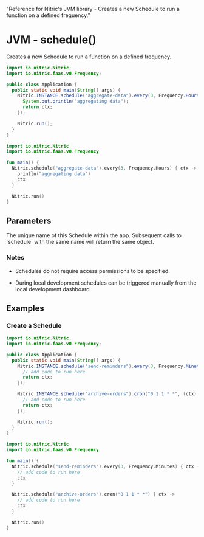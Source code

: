   "Reference for Nitric's JVM library - Creates a new Schedule to run a function on a defined frequency."

# JVM - schedule()

Creates a new Schedule to run a function on a defined frequency.

<CodeGroup>

```java
import io.nitric.Nitric;
import io.nitric.faas.v0.Frequency;

public class Application {
  public static void main(String[] args) {
    Nitric.INSTANCE.schedule("aggregate-data").every(3, Frequency.Hours, (ctx) -> {
      System.out.println("aggregating data");
      return ctx;
    });

    Nitric.run();
  }
}
```

```kotlin
import io.nitric.Nitric
import io.nitric.faas.v0.Frequency

fun main() {
  Nitric.schedule("aggregate-data").every(3, Frequency.Hours) { ctx ->
    println("aggregating data")
    ctx
  }

  Nitric.run()
}
```

</CodeGroup>

## Parameters

<Properties>
  <Property name="description" required type="String">
    The unique name of this Schedule within the app. Subsequent calls to
    `schedule` with the same name will return the same object.
  </Property>
</Properties>

### Notes

- Schedules do not require access permissions to be specified.

- During local development schedules can be triggered manually from the local development dashboard

## Examples

### Create a Schedule

<CodeGroup>

```java
import io.nitric.Nitric;
import io.nitric.faas.v0.Frequency;

public class Application {
  public static void main(String[] args) {
    Nitric.INSTANCE.schedule("send-reminders").every(3, Frequency.Minutes, (ctx) -> {
      // add code to run here
      return ctx;
    });

    Nitric.INSTANCE.schedule("archive-orders").cron("0 1 1 * *", (ctx) -> {
      // add code to run here
      return ctx;
    });

    Nitric.run();
  }
}
```

```kotlin
import io.nitric.Nitric
import io.nitric.faas.v0.Frequency

fun main() {
  Nitric.schedule("send-reminders").every(3, Frequency.Minutes) { ctx ->
    // add code to run here
    ctx
  }

  Nitric.schedule("archive-orders").cron("0 1 1 * *") { ctx ->
    // add code to run here
    ctx
  }

  Nitric.run()
}
```

</CodeGroup>
